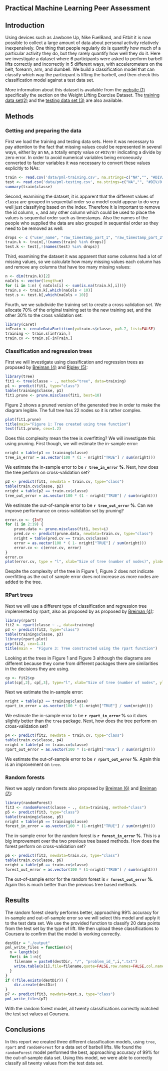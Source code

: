 
## Practical Machine Learning Peer Assessment

## Introduction

Using devices such as Jawbone Up, Nike FuelBand, and Fitbit it is now possible to collect a large amount of data about personal activity relatively inexpensively. One thing that people regularly do is quantify how much of a particular activity they do, but they rarely quantify how well they do it. Here we investigate a dataset where 6 participants were asked to perform barbell lifts correctly and incorrectly in 5 different ways, with accelerometers on the belt, forearm, arm, and dumbell. We build a classification model that can classify which way the participant is lifting the barbell, and then check this classification model against a test data set. 

More information about this dataset is available from the [website (1)](#ref1) specifically the section on the Weight Lifting Exercise Dataset. The [training data set(2)](#ref2) and the [testing data set (3)](#ref3) are also available.

## Methods

### Getting and preparing the data

First we load the training and testing data sets. Here it was necessary to pay attention to the fact that missing values could be represented in several ways, either by an `NA`, a totally empty value or `#DIV/0!` indicating a divide by zero error. In order to avoid numerical variables being erroneously converted to factor variables it was necessary to convert these values explicitly to NAs:

```r
train <- read.csv('data/pml-training.csv', na.strings=c("NA","", "#DIV/0!"))
test <- read.csv('data/pml-testing.csv', na.strings=c("NA","", "#DIV/0!"))
summary(train$classe)
```

Second, examining the dataset, it is apparent that the different values of `classe` are grouped in sequential order so a model could appear to do very well just classifying based on the index. Therefore it is important to remove the id column, `x`, and any other column which could be used to place the values is sequential order such as timestamps. Also the names of the people who supplied the data are also grouped in sequential order so they need to be removed as well: 

```r
drops <- c ("user_name", "raw_timestamp_part_1", "raw_timestamp_part_2", "cvtd_timestamp", "X", "new_window")
train.k <- train[,!(names(train) %in% drops)]
test.k <- test[,!(names(test) %in% drops)]
```

Third, examining the dataset it was apparent that some columns had a lot of missing values, so we calculate how many missing values each column has and remove any columns that have too many missing values:

```r
n <- dim(train.k)[2]
naCols <- vector(length=n)
for (i in 1:n) { naCols[i] <- sum(is.na(train.k[,i]))}
train.s <- train.k[,which(naCols < 10)]
test.s <- test.k[,which(naCols < 10)]
```

Fourth, we we subdivide the training set to create a cross validation set. We allocate 70% of the original training set to the new training set, and the other 30% to the cross validation set:

```r
library(caret)
inTrain <- createDataPartition(y=train.s$classe, p=0.7, list=FALSE)
training <- train.s[inTrain,]
train.cv <- train.s[-inTrain,]
```

### Classification and regression trees

First we will investigate using classification and regression trees as proposed by [Breiman (4)](#ref4) and [Ripley (5)](#ref5):

```r
library(tree)
fit1 <- tree(classe ~ ., method="tree", data=training)
p1 <- predict(fit1, type="class")
table(training$classe, p1)
fit1.prune <- prune.misclass(fit1, best=10)
```

Figure 2 shows a pruned version of the generated tree in order to make the diagram legible. The full tree has 22 nodes so it is rather complex.

```r
plot(fit1.prune)
title(main="Figure 1: Tree created using tree function")
text(fit1.prune, cex=1.2)
```
Does this complexity mean the tree is overfitting? We will investigate this using pruning. First though, we will estimate the in-sample error:

```r
nright = table(p1 == training$classe)
tree_in_error = as.vector(100 * (1 - nright["TRUE"] / sum(nright)))
```

We estimate the in-sample error to be **`r tree_in_error` %**. Next, how does the tree perform on cross-validation set?

```r
p2 <- predict(fit1, newdata = train.cv, type="class")
table(train.cv$classe, p2)
nright = table(p2 == train.cv$classe)
tree_out_error = as.vector(100 * (1 - nright["TRUE"] / sum(nright)))
``` 

We estimate the out-of-sample error to be **`r tree_out_error` %**. Can we improve performance on cross-validation set by pruning?

```r
error.cv <- {Inf}
for (i in 2:19) {
    prune.data <- prune.misclass(fit1, best=i)
    pred.cv <- predict(prune.data, newdata=train.cv, type="class")
    nright = table(pred.cv == train.cv$classe)
    error = as.vector(100 * ( 1- nright["TRUE"] / sum(nright)))
    error.cv <- c(error.cv, error) 
}
error.cv
plot(error.cv, type = "l", xlab="Size of tree (number of nodes)", ylab="Out of sample error(%)", main = "Figure 2: Relationship between tree size and out of sample error")
```

Despite the complexity of the tree in Figure 1, Figure 2 does not indicate overfitting as the out of sample error does not increase as more nodes are added to the tree. 

### RPart trees

Next we will use a different type of classification and regression tree implemented by rpart, also as proposed by as proposed by [Breiman (4)](#ref4):

```r
library(rpart)
fit2 <- rpart(classe ~ ., data=training)
p3 <- predict(fit2, type="class")
table(training$classe, p3)
library(rpart.plot)
prp(fit2, cex=1.3)
title(main =  "Figure 3: Tree constructed using the rpart function")
```

Looking at the trees in Figure 1 and Figure 3 although the diagrams are different because they come from different packages there are similarities in the decisions they are using.

```r
cp <- fit2$cp
plot(cp[,2], cp[,3], type="l", xlab="Size of tree (number of nodes", ylab="Out of sample error (%)", main="Figure 4: Relationship between tree size and out of sample error")
```
Next we estimate the in-sample error:

```r
nright = table(p3 == training$classe)
rpart_in_error = as.vector(100 * (1-nright["TRUE"] / sum(nright)))
```

We estimate the in-sample error to be **`r rpart_in_error` %** so it does slightly better than the `tree` package. Next, how does the tree perform on cross-validation set?

```r
p4 <- predict(fit2, newdata = train.cv, type="class")
table(train.cv$classe, p4)
nright = table(p4 == train.cv$classe)
rpart_out_error = as.vector(100 * (1-nright["TRUE"] / sum(nright)))
``` 

We estimate the out-of-sample error to be **`r rpart_out_error` %**. Again this is an improvement on `tree`. 

### Random forests

Next we apply random forests also proposed by [Breiman (6)](#ref6) and [Breiman (7)](#ref7):

```r
library(randomForest)
fit3 <- randomForest(classe ~ ., data=training, method="class")
p5 <- predict(fit3, type="class")
table(training$classe, p5)
nright = table(p5 == training$classe)
forest_in_error = as.vector(100 * (1-nright["TRUE"] / sum(nright)))
```

The in-sample error for the random forest is **`r forest_in_error` %**. This is a big improvement over the two previous tree based methods. How does the forest perform on cross-validation set?

```r
p6 <- predict(fit3, newdata=train.cv, type="class")
table(train.cv$classe, p6)
nright = table(p6 == train.cv$classe)
forest_out_error = as.vector(100 * (1-nright["TRUE"] / sum(nright)))
```

The out-of-sample error for the random forest is **`r forest_out_error` %**. Again this is much better than the previous tree based methods. 

## Results

The random forest clearly performs better, approaching 99% accuracy for in-sample and out-of-sample error so we will select this model and apply it to the test data set. We use the provided function to classify 20 data points from the test set by the type of lift. We then upload these classifications to Coursera to confirm that the model is working correctly.

```r
destDir = "./output"
pml_write_files = function(x){
  n = length(x)
  for(i in 1:n){
    filename = paste0(destDir, "/", "problem_id_",i,".txt")
    write.table(x[i],file=filename,quote=FALSE,row.names=FALSE,col.names=FALSE)
  }
}
if (!file.exists(destDir)) {
    dir.create(destDir)
}
p7 <- predict(fit3, newdata=test.s, type="class")
pml_write_files(p7)
```

With the random forest model, all twenty classifications correctly matched the test set values at Coursera.

## Conclusions

In this report we created three different classification models, using `tree`, `rpart` and `randomForest` for a data set of barbell lifts. We found the `randomForest` model performed the best, approaching accuracy of 99% for the out-of-sample data set. Using this model, we were able to correctly classify all twenty values from the test data set.

